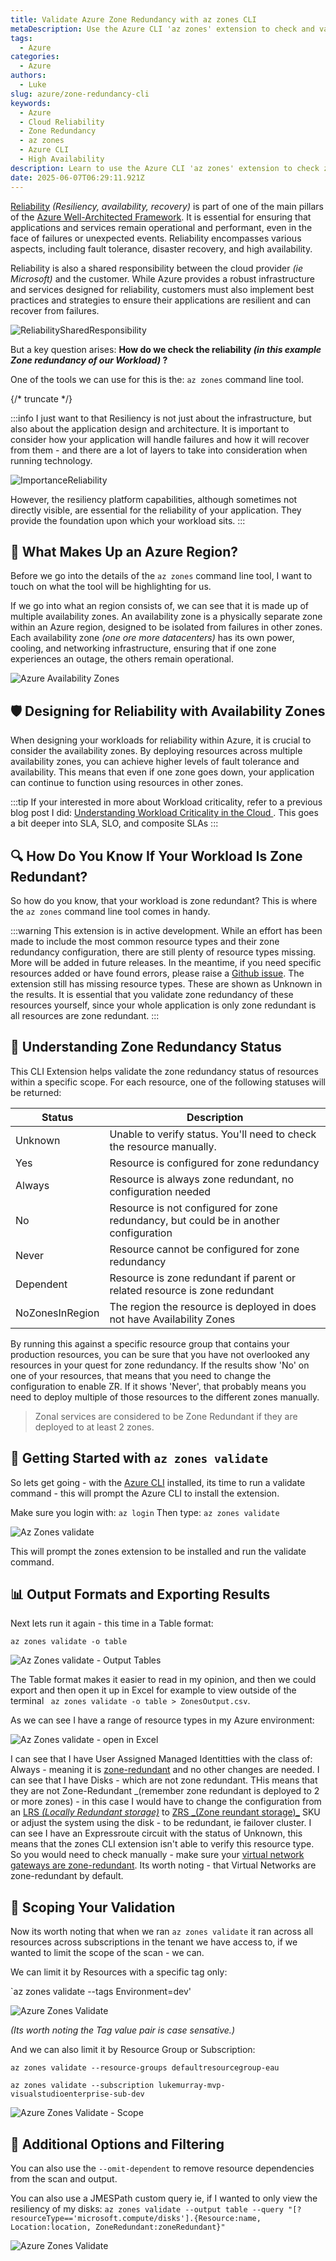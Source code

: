 ```yaml
---
title: Validate Azure Zone Redundancy with az zones CLI
metaDescription: Use the Azure CLI 'az zones' extension to check and validate zone redundancy for high availability in your Azure workloads.
tags:
  - Azure
categories:
  - Azure
authors:
  - Luke
slug: azure/zone-redundancy-cli
keywords:
  - Azure
  - Cloud Reliability
  - Zone Redundancy
  - az zones
  - Azure CLI
  - High Availability
description: Learn to use the Azure CLI 'az zones' extension to check zone redundancy and ensure high availability for your Azure workloads.
date: 2025-06-07T06:29:11.921Z
---
```


[Reliability](https://learn.microsoft.com/azure/well-architected/reliability/?WT.mc_id=AZ-MVP-5004796) _(Resiliency, availability, recovery)_ is part of one of the main pillars of the [Azure Well-Architected Framework](https://learn.microsoft.com/azure/well-architected/?WT.mc_id=AZ-MVP-5004796). It is essential for ensuring that applications and services remain operational and performant, even in the face of failures or unexpected events. Reliability encompasses various aspects, including fault tolerance, disaster recovery, and high availability.

Reliability is also a shared responsibility between the cloud provider _(ie Microsoft)_ and the customer. While Azure provides a robust infrastructure and services designed for reliability, customers must also implement best practices and strategies to ensure their applications are resilient and can recover from failures.

![ReliabilitySharedResponsibility](images/ReliabilitySharedResponsibility.png)

But a key question arises: **How do we check the reliability _(in this example Zone redundancy of our Workload)_ ?**

One of the tools we can use for this is the: `az zones` command line tool.

{/* truncate */}

:::info
I just want to that Resiliency is not just about the infrastructure, but also about the application design and architecture. It is important to consider how your application will handle failures and how it will recover from them - and there are a lot of layers to take into consideration when running technology.

![ImportanceReliability](images/ImportanceReliability.png)

However, the resiliency platform capabilities, although sometimes not directly visible, are essential for the reliability of your application. They provide the foundation upon which your workload sits.
:::

## 🏢 What Makes Up an Azure Region?

Before we go into the details of the `az zones` command line tool, I want to touch on what the tool will be highlighting for us.

If we go into what an region consists of, we can see that it is made up of multiple availability zones. An availability zone is a physically separate zone within an Azure region, designed to be isolated from failures in other zones. Each availability zone _(one ore more datacenters)_ has its own power, cooling, and networking infrastructure, ensuring that if one zone experiences an outage, the others remain operational.

![Azure Availability Zones](images/AvailabilityZones.jpg)

## 🛡️ Designing for Reliability with Availability Zones

When designing your workloads for reliability within Azure, it is crucial to consider the availability zones. By deploying resources across multiple availability zones, you can achieve higher levels of fault tolerance and availability. This means that even if one zone goes down, your application can continue to function using resources in other zones.

:::tip
If your interested in more about Workload criticality, refer to a previous blog post I did: [Understanding Workload Criticality in the Cloud
](https://luke.geek.nz/azure/business-critical-workloads/). This goes a bit deeper into SLA, SLO, and composite SLAs
:::

## 🔍 How Do You Know If Your Workload Is Zone Redundant?

So how do you know, that your workload is zone redundant? This is where the `az zones` command line tool comes in handy.

:::warning
This extension is in active development. While an effort has been made to include the most common resource types and their zone redundancy configuration, there are still plenty of resource types missing. More will be added in future releases. In the meantime, if you need specific resources added or have found errors, please raise a [Github issue](https://github.com/Azure/azure-cli-extensions/issues). The extension still has missing resource types. These are shown as Unknown in the results. It is essential that you validate zone redundancy of these resources yourself, since your whole application is only zone redundant is all resources are zone redundant.
:::

## 🧩 Understanding Zone Redundancy Status

This CLI Extension helps validate the zone redundancy status of resources within a specific scope. For each resource, one of the following statuses will be returned:

| Status          | Description                                                                           |
| --------------- | ------------------------------------------------------------------------------------- |
| Unknown         | Unable to verify status. You'll need to check the resource manually.                  |
| Yes             | Resource is configured for zone redundancy                                            |
| Always          | Resource is always zone redundant, no configuration needed                            |
| No              | Resource is not configured for zone redundancy, but could be in another configuration |
| Never           | Resource cannot be configured for zone redundancy                                     |
| Dependent       | Resource is zone redundant if parent or related resource is zone redundant            |
| NoZonesInRegion | The region the resource is deployed in does not have Availability Zones               |

By running this against a specific resource group that contains your production resources, you can be sure that you have not overlooked any resources in your quest for zone redundancy. If the results show 'No' on one of your resources, that means that you need to change the configuration to enable ZR. If it shows 'Never', that probably means you need to deploy multiple of those resources to the different zones manually.

> Zonal services are considered to be Zone Redundant if they are deployed to at least 2 zones.

## 🚀 Getting Started with `az zones validate`

So lets get going - with the [Azure CLI](https://learn.microsoft.com/cli/azure/install-azure-cli?view=azure-cli-latest&WT.mc_id=AZ-MVP-5004796) installed, its time to run a validate command - this will prompt the Azure CLI to install the extension.

Make sure you login with: `az login`
Then type: `az zones validate`

![Az Zones validate](images/AzZonesValidate.gif)

This will prompt the zones extension to be installed and run the validate command.

## 📊 Output Formats and Exporting Results

Next lets run it again - this time in a Table format:

`az zones validate -o table`

![Az Zones validate - Output Tables](images/AzZonesValidate_OutputTable.gif)

The Table format makes it easier to read in my opinion, and then we could export and then open it up in Excel for example to view outside of the terminal ` az zones validate -o table > ZonesOutput.csv`.

As we can see I have a range of resource types in my Azure environment:

![Az Zones validate - open in Excel](images/AzZones_ExcelExportView.png)

I can see that I have User Assigned Managed Identitties with the class of: Always - meaning it is [zone-redundant](https://learn.microsoft.com/azure/storage/common/storage-redundancy?WT.mc_id=AZ-MVP-5004796#zone-redundant-storage) and no other changes are needed.
I can see that I have Disks - which are not zone redundant. THis means that they are not Zone-Redundant _(remember zone redundant is deployed to 2 or more zones) - in this case I would have to change the configuration from an [LRS _(Locally Redundant storage)_](https://learn.microsoft.com/azure/storage/common/storage-redundancy?WT.mc_id=AZ-MVP-5004796#locally-redundant-storage) to [ZRS _(Zone reundant storage)\_](https://learn.microsoft.com/azure/storage/common/storage-redundancy?WT.mc_id=AZ-MVP-5004796#zone-redundant-storage) SKU or adjust the system using the disk - to be redundant, ie failover cluster.
I can see I have an Expressroute circuit with the status of Unknown, this means that the zones CLI extension isn't able to verify this resource type. So you would need to check manually - make sure your [virtual network gateways are zone-redundant](https://learn.microsoft.com/en-us/azure/vpn-gateway/about-zone-redundant-vnet-gateways?WT.mc_id=AZ-MVP-5004796). Its worth noting - that Virtual Networks are zone-redundant by default.

## 🎯 Scoping Your Validation

Now its worth noting that when we ran `az zones validate` it ran across all resources across subscriptions in the tenant we have access to, if we wanted to limit the scope of the scan - we can.

We can limit it by Resources with a specific tag only:

`az zones validate --tags Environment=dev'

![Azure Zones Validate](images/AzZonesValidate_TagScope.gif)

_(Its worth noting the Tag value pair is case sensative.)_

And we can also limit it by Resource Group or Subscription:

`az zones validate --resource-groups defaultresourcegroup-eau`

`az zones validate --subscription lukemurray-mvp-visualstudioenterprise-sub-dev`

![Azure Zones Validate - Scope](images/AzZonesValidate_ScopeRGSub.gif)

## 🧹 Additional Options and Filtering

You can also use the `--omit-dependent` to remove resource dependencies from the scan and output.

You can also use a JMESPath custom query ie, if I wanted to only view the resiliency of my disks: `az zones validate --output table --query "[?resourceType=='microsoft.compute/disks'].{Resource:name, Location:location, ZoneRedundant:zoneRedundant}"`

![Azure Zones Validate ](images/AzZonesValidate_ScopeResourceType.gif)
